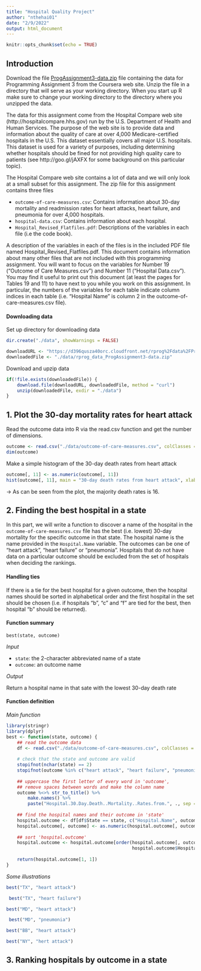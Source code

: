 ```yaml
---
title: "Hospital Quality Project"
author: "nthehai01"
date: "2/9/2022"
output: html_document
---
```


```r
knitr::opts_chunk$set(echo = TRUE)
```


## Introduction

Download the file [ProgAssignment3-data.zip](https://d396qusza40orc.cloudfront.net/rprog%2Fdata%2FProgAssignment3-data.zip) file containing the data for Programming Assignment 3 from the Coursera web site. Unzip the file in a directory that will serve as your working directory. When you start up R make sure to change your working directory to the directory where you unzipped the data.

The data for this assignment come from the Hospital Compare web site (http://hospitalcompare.hhs.gov) run by the U.S. Department of Health and Human Services. The purpose of the web site is to provide data and information about the quality of care at over 4,000 Medicare-certified hospitals in the U.S. This dataset essentially covers all major U.S. hospitals. This dataset is used for a variety of purposes, including determining whether hospitals should be fined for not providing high quality care to patients (see http://goo.gl/jAXFX for some background on this particular topic).

The Hospital Compare web site contains a lot of data and we will only look at a small subset for this assignment. The zip file for this assignment contains three files

- ```outcome-of-care-measures.csv```: Contains information about 30-day mortality and readmission rates for heart attacks, heart failure, and pneumonia for over 4,000 hospitals.
- ```hospital-data.csv```: Contains information about each hospital.
- ```Hospital_Revised_Flatfiles.pdf```: Descriptions of the variables in each file (i.e the code book).

A description of the variables in each of the files is in the included PDF file named Hospital_Revised_Flatfiles.pdf. This document contains information about many other files that are not included with this programming assignment. You will want to focus on the variables for Number 19 (“Outcome of Care Measures.csv”) and Number 11 (“Hospital Data.csv”). You may find it useful to print out this document (at least the pages for Tables 19 and 11) to have next to you while you work on this assignment. In particular, the numbers of the variables for each table indicate column indices in each table (i.e. “Hospital Name” is column 2 in the outcome-of-care-measures.csv file).

#### Downloading data

Set up directory for downloading data
```r
dir.create("./data", showWarnings = FALSE)

downloadURL <- "https://d396qusza40orc.cloudfront.net/rprog%2Fdata%2FProgAssignment3-data.zip"
downloadedFile <- "./data/rprog_data_ProgAssignment3-data.zip"
```

Download and upzip data
```r
if(!file.exists(downloadedFile)) {
    download.file(downloadURL, downloadedFile, method = "curl")
    unzip(downloadedFile, exdir = "./data")
}
```


## 1. Plot the 30-day mortality rates for heart attack

Read the outcome data into R via the read.csv function and get the number of dimensions.
```r
outcome <- read.csv("./data/outcome-of-care-measures.csv", colClasses = "character")
dim(outcome)
```

Make a simple histogram of the 30-day death rates from heart attack
```r
outcome[, 11] <- as.numeric(outcome[, 11])
hist(outcome[, 11], main = "30-day death rates from heart attack", xlab = "Death rates")
```

&rarr; As can be seen from the plot, the majority death rates is 16.


## 2. Finding the best hospital in a state

In this part, we will write a function to discover a name of the hospital in the ```outcome-of-care-measures.csv``` file has the best (i.e. lowest) 30-day mortality for the specific outcome in that state. The hospital name is the name provided in the ```Hospital.Name``` variable. The outcomes can be one of "heart attack", "heart failure" or "pneumonia". Hospitals that do not have data on a particular outcome should be excluded from the set of hospitals when deciding the rankings.

#### Handling ties

If there is a tie for the best hospital for a given outcome, then the hospital names should be sorted in alphabetical order and the first hospital in the set should be chosen (i.e. if hospitals "b", "c" and "f" are tied for the best, then hospital "b" should be returned).

#### Function summary

```best(state, outcome)```

*Input*

- ```state```: the 2-character abbreviated name of a state
- ```outcome```: an outcome name

*Output*

Return a hospital name in that sate with the lowest 30-day death rate

#### Function definition

*Main function*
```r
library(stringr)
library(dplyr)
best <- function(state, outcome) {
    ## read the outcome data
    df <- read.csv("./data/outcome-of-care-measures.csv", colClasses = "character")
    
    # check that the state and outcome are valid
    stopifnot(nchar(state) == 2)
    stopifnot(outcome %in% c("heart attack", "heart failure", "pneumonia"))
    
    ## uppercase the first letter of every word in 'outcome', 
    ## remove spaces between words and make the column name
    outcome %<>% str_to_title() %>%
        make.names() %>%
        paste("Hospital.30.Day.Death..Mortality..Rates.from.", ., sep = "")
    
    ## find the hospital names and their outcome in 'state'
    hospital.outcome <- df[df$State == state, c("Hospital.Name", outcome)]
    hospital.outcome[, outcome] <- as.numeric(hospital.outcome[, outcome])
    
    ## sort 'hospital.outcome'
    hospital.outcome <- hospital.outcome[order(hospital.outcome[, outcome], 
                                               hospital.outcome$Hospital.Name), ]
    
    return(hospital.outcome[1, 1])
}
```

*Some illustrations*

```r
best("TX", "heart attack")
```

```r
 best("TX", "heart failure")
```

```r
best("MD", "heart attack")
```

```r
 best("MD", "pneumonia")
```

```r
best("BB", "heart attack")
```

```r
best("NY", "hert attack")
```


## 3. Ranking hospitals by outcome in a state

